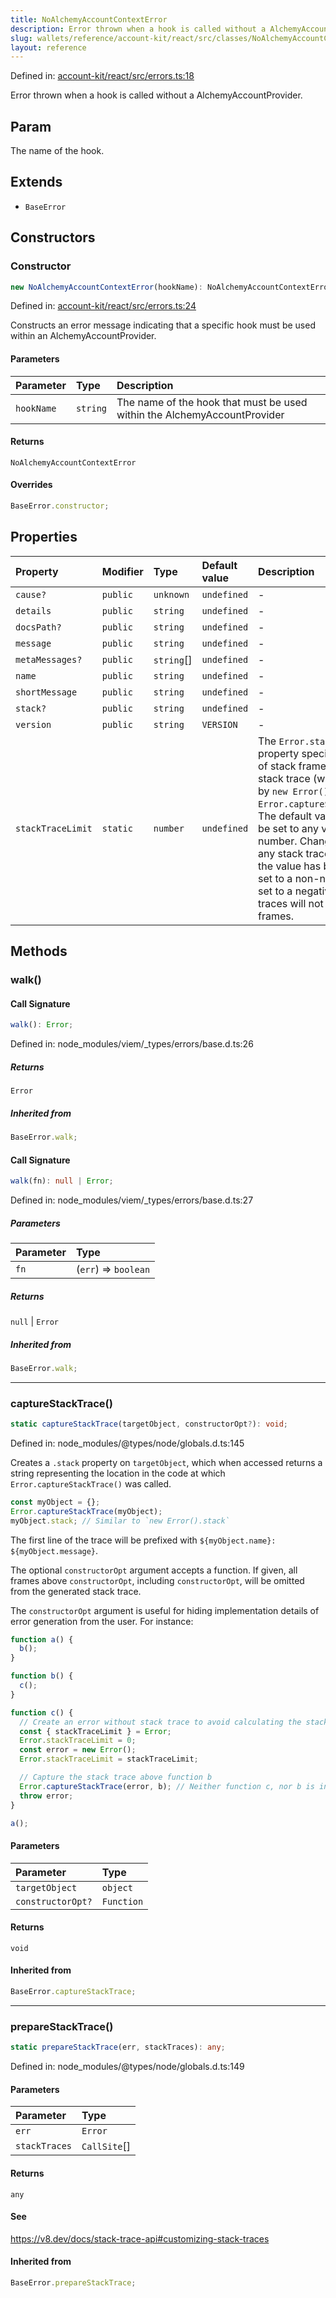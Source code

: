 ```yaml
---
title: NoAlchemyAccountContextError
description: Error thrown when a hook is called without a AlchemyAccountProvider.
slug: wallets/reference/account-kit/react/src/classes/NoAlchemyAccountContextError
layout: reference
---
```


Defined in: [account-kit/react/src/errors.ts:18](https://github.com/alchemyplatform/aa-sdk/blob/923a52171f7246172caf350853843e6680197da9/account-kit/react/src/errors.ts#L18)

Error thrown when a hook is called without a AlchemyAccountProvider.

## Param

The name of the hook.

## Extends

- `BaseError`

## Constructors

### Constructor

```ts
new NoAlchemyAccountContextError(hookName): NoAlchemyAccountContextError;
```

Defined in: [account-kit/react/src/errors.ts:24](https://github.com/alchemyplatform/aa-sdk/blob/923a52171f7246172caf350853843e6680197da9/account-kit/react/src/errors.ts#L24)

Constructs an error message indicating that a specific hook must be used within an AlchemyAccountProvider.

#### Parameters

| Parameter  | Type     | Description                                                              |
| :--------- | :------- | :----------------------------------------------------------------------- |
| `hookName` | `string` | The name of the hook that must be used within the AlchemyAccountProvider |

#### Returns

`NoAlchemyAccountContextError`

#### Overrides

```ts
BaseError.constructor;
```

## Properties

| Property                                     | Modifier | Type        | Default value | Description                                                                                                                                                                                                                                                                                                                                                                                                                                       | Inherited from              | Defined in                                                                                                                                                        |
| :------------------------------------------- | :------- | :---------- | :------------ | :------------------------------------------------------------------------------------------------------------------------------------------------------------------------------------------------------------------------------------------------------------------------------------------------------------------------------------------------------------------------------------------------------------------------------------------------ | :-------------------------- | :---------------------------------------------------------------------------------------------------------------------------------------------------------------- |
| <a id="cause" /> `cause?`                    | `public` | `unknown`   | `undefined`   | -                                                                                                                                                                                                                                                                                                                                                                                                                                                 | `BaseError.cause`           | node_modules/typescript/lib/lib.es2022.error.d.ts:26                                                                                                              |
| <a id="details" /> `details`                 | `public` | `string`    | `undefined`   | -                                                                                                                                                                                                                                                                                                                                                                                                                                                 | `BaseError.details`         | node_modules/viem/\_types/errors/base.d.ts:19                                                                                                                     |
| <a id="docspath" /> `docsPath?`              | `public` | `string`    | `undefined`   | -                                                                                                                                                                                                                                                                                                                                                                                                                                                 | `BaseError.docsPath`        | node_modules/viem/\_types/errors/base.d.ts:20                                                                                                                     |
| <a id="message" /> `message`                 | `public` | `string`    | `undefined`   | -                                                                                                                                                                                                                                                                                                                                                                                                                                                 | `BaseError.message`         | node_modules/typescript/lib/lib.es5.d.ts:1077                                                                                                                     |
| <a id="metamessages" /> `metaMessages?`      | `public` | `string`\[] | `undefined`   | -                                                                                                                                                                                                                                                                                                                                                                                                                                                 | `BaseError.metaMessages`    | node_modules/viem/\_types/errors/base.d.ts:21                                                                                                                     |
| <a id="name" /> `name`                       | `public` | `string`    | `undefined`   | -                                                                                                                                                                                                                                                                                                                                                                                                                                                 | `BaseError.name`            | aa-sdk/core/dist/types/errors/base.d.ts:19                                                                                                                        |
| <a id="shortmessage" /> `shortMessage`       | `public` | `string`    | `undefined`   | -                                                                                                                                                                                                                                                                                                                                                                                                                                                 | `BaseError.shortMessage`    | node_modules/viem/\_types/errors/base.d.ts:22                                                                                                                     |
| <a id="stack" /> `stack?`                    | `public` | `string`    | `undefined`   | -                                                                                                                                                                                                                                                                                                                                                                                                                                                 | `BaseError.stack`           | node_modules/typescript/lib/lib.es5.d.ts:1078                                                                                                                     |
| <a id="version" /> `version`                 | `public` | `string`    | `VERSION`     | -                                                                                                                                                                                                                                                                                                                                                                                                                                                 | `BaseError.version`         | [account-kit/react/src/errors.ts:10](https://github.com/alchemyplatform/aa-sdk/blob/923a52171f7246172caf350853843e6680197da9/account-kit/react/src/errors.ts#L10) |
| <a id="stacktracelimit" /> `stackTraceLimit` | `static` | `number`    | `undefined`   | The `Error.stackTraceLimit` property specifies the number of stack frames collected by a stack trace (whether generated by `new Error().stack` or `Error.captureStackTrace(obj)`). The default value is `10` but may be set to any valid JavaScript number. Changes will affect any stack trace captured _after_ the value has been changed. If set to a non-number value, or set to a negative number, stack traces will not capture any frames. | `BaseError.stackTraceLimit` | node_modules/@types/node/globals.d.ts:161                                                                                                                         |

## Methods

### walk()

#### Call Signature

```ts
walk(): Error;
```

Defined in: node_modules/viem/\_types/errors/base.d.ts:26

##### Returns

`Error`

##### Inherited from

```ts
BaseError.walk;
```

#### Call Signature

```ts
walk(fn): null | Error;
```

Defined in: node_modules/viem/\_types/errors/base.d.ts:27

##### Parameters

| Parameter | Type                 |
| :-------- | :------------------- |
| `fn`      | (`err`) => `boolean` |

##### Returns

`null` | `Error`

##### Inherited from

```ts
BaseError.walk;
```

---

### captureStackTrace()

```ts
static captureStackTrace(targetObject, constructorOpt?): void;
```

Defined in: node_modules/@types/node/globals.d.ts:145

Creates a `.stack` property on `targetObject`, which when accessed returns
a string representing the location in the code at which
`Error.captureStackTrace()` was called.

```js
const myObject = {};
Error.captureStackTrace(myObject);
myObject.stack; // Similar to `new Error().stack`
```

The first line of the trace will be prefixed with
`${myObject.name}: ${myObject.message}`.

The optional `constructorOpt` argument accepts a function. If given, all frames
above `constructorOpt`, including `constructorOpt`, will be omitted from the
generated stack trace.

The `constructorOpt` argument is useful for hiding implementation
details of error generation from the user. For instance:

```js
function a() {
  b();
}

function b() {
  c();
}

function c() {
  // Create an error without stack trace to avoid calculating the stack trace twice.
  const { stackTraceLimit } = Error;
  Error.stackTraceLimit = 0;
  const error = new Error();
  Error.stackTraceLimit = stackTraceLimit;

  // Capture the stack trace above function b
  Error.captureStackTrace(error, b); // Neither function c, nor b is included in the stack trace
  throw error;
}

a();
```

#### Parameters

| Parameter         | Type       |
| :---------------- | :--------- |
| `targetObject`    | `object`   |
| `constructorOpt?` | `Function` |

#### Returns

`void`

#### Inherited from

```ts
BaseError.captureStackTrace;
```

---

### prepareStackTrace()

```ts
static prepareStackTrace(err, stackTraces): any;
```

Defined in: node_modules/@types/node/globals.d.ts:149

#### Parameters

| Parameter     | Type          |
| :------------ | :------------ |
| `err`         | `Error`       |
| `stackTraces` | `CallSite`\[] |

#### Returns

`any`

#### See

https://v8.dev/docs/stack-trace-api#customizing-stack-traces

#### Inherited from

```ts
BaseError.prepareStackTrace;
```
